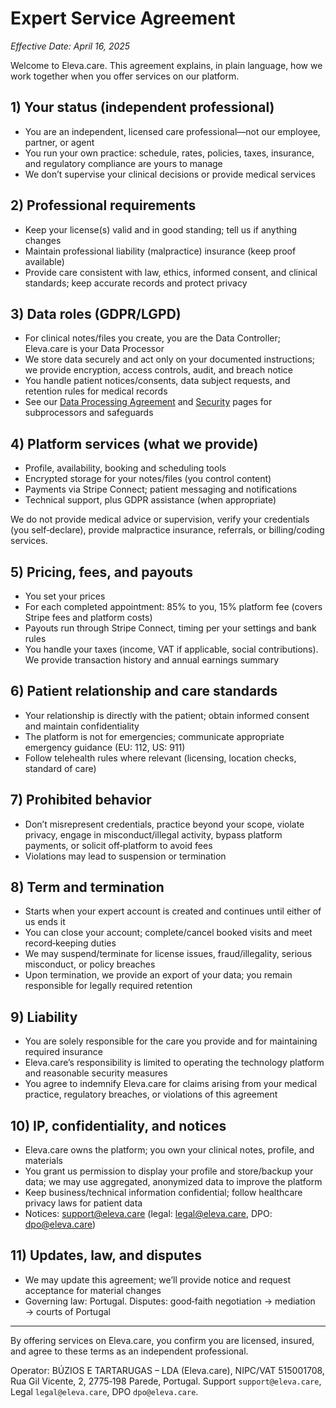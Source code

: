# Expert Service Agreement

_Effective Date: April 16, 2025_

Welcome to Eleva.care. This agreement explains, in plain language, how we work together when you offer services on our platform.

## 1) Your status (independent professional)

- You are an independent, licensed care professional—not our employee, partner, or agent
- You run your own practice: schedule, rates, policies, taxes, insurance, and regulatory compliance are yours to manage
- We don’t supervise your clinical decisions or provide medical services

## 2) Professional requirements

- Keep your license(s) valid and in good standing; tell us if anything changes
- Maintain professional liability (malpractice) insurance (keep proof available)
- Provide care consistent with law, ethics, informed consent, and clinical standards; keep accurate records and protect privacy

## 3) Data roles (GDPR/LGPD)

- For clinical notes/files you create, you are the Data Controller; Eleva.care is your Data Processor
- We store data securely and act only on your documented instructions; we provide encryption, access controls, audit, and breach notice
- You handle patient notices/consents, data subject requests, and retention rules for medical records
- See our [Data Processing Agreement](/legal/dpa) and [Security](/legal/security) pages for subprocessors and safeguards

## 4) Platform services (what we provide)

- Profile, availability, booking and scheduling tools
- Encrypted storage for your notes/files (you control content)
- Payments via Stripe Connect; patient messaging and notifications
- Technical support, plus GDPR assistance (when appropriate)

We do not provide medical advice or supervision, verify your credentials (you self‑declare), provide malpractice insurance, referrals, or billing/coding services.

## 5) Pricing, fees, and payouts

- You set your prices
- For each completed appointment: 85% to you, 15% platform fee (covers Stripe fees and platform costs)
- Payouts run through Stripe Connect, timing per your settings and bank rules
- You handle your taxes (income, VAT if applicable, social contributions). We provide transaction history and annual earnings summary

## 6) Patient relationship and care standards

- Your relationship is directly with the patient; obtain informed consent and maintain confidentiality
- The platform is not for emergencies; communicate appropriate emergency guidance (EU: 112, US: 911)
- Follow telehealth rules where relevant (licensing, location checks, standard of care)

## 7) Prohibited behavior

- Don’t misrepresent credentials, practice beyond your scope, violate privacy, engage in misconduct/illegal activity, bypass platform payments, or solicit off‑platform to avoid fees
- Violations may lead to suspension or termination

## 8) Term and termination

- Starts when your expert account is created and continues until either of us ends it
- You can close your account; complete/cancel booked visits and meet record‑keeping duties
- We may suspend/terminate for license issues, fraud/illegality, serious misconduct, or policy breaches
- Upon termination, we provide an export of your data; you remain responsible for legally required retention

## 9) Liability

- You are solely responsible for the care you provide and for maintaining required insurance
- Eleva.care’s responsibility is limited to operating the technology platform and reasonable security measures
- You agree to indemnify Eleva.care for claims arising from your medical practice, regulatory breaches, or violations of this agreement

## 10) IP, confidentiality, and notices

- Eleva.care owns the platform; you own your clinical notes, profile, and materials
- You grant us permission to display your profile and store/backup your data; we may use aggregated, anonymized data to improve the platform
- Keep business/technical information confidential; follow healthcare privacy laws for patient data
- Notices: support@eleva.care (legal: legal@eleva.care, DPO: dpo@eleva.care)

## 11) Updates, law, and disputes

- We may update this agreement; we’ll provide notice and request acceptance for material changes
- Governing law: Portugal. Disputes: good‑faith negotiation → mediation → courts of Portugal

---

By offering services on Eleva.care, you confirm you are licensed, insured, and agree to these terms as an independent professional.

Operator: BÚZIOS E TARTARUGAS – LDA (Eleva.care), NIPC/VAT 515001708, Rua Gil Vicente, 2, 2775‑198 Parede, Portugal. Support `support@eleva.care`, Legal `legal@eleva.care`, DPO `dpo@eleva.care`.
